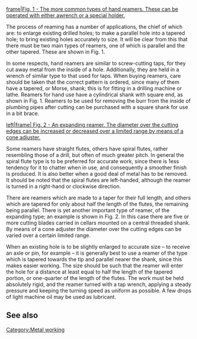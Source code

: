 [[image:ream1.gif|frame|Fig. 1 - The more common types of hand reamers. These can be operated with either awrench or a special holder.]]

The process of reaming has a number of applications, the chief of which are: to enlarge existing drilled holes; to make a parallel hole into a tapered hole; to bring existing holes accurately to size. It will be clear from this that there must be two main types of reamers, one of which is parallel and the other tapered. These are shown in Fig. 1. 

In some respects, hand reamers are similar to screw-cutting taps, for they cut away metal from the inside of a hole. Additionally, they are held in a wrench of similar type to that used for taps. When buying reamers, care should be taken that the correct pattern is ordered, since many of them have a tapered, or Morse, shank; this is for fitting in a drilling machine or lathe. Reamers for hand use have a cylindrical shank with square end, as shown in Fig. 1. Reamers to be used for removing the burr from the inside of plumbing pipes after cutting can be purchased with a square shank for use in a bit brace.

[[image:ream2.gif|left|frame| Fig. 2 - An expanding reamer. The diameter over the cutting edges can be increased or decreased over a limited range by means of a cone adjuster.]]  

Some reamers have straight flutes, others have spiral flutes, rather resembling those of a drill, but often of much greater pitch. In general the spiral flute type is to be preferred for accurate work, since there is 1ess tendency for it to chatter when in use, and consequently a smoother finish is produced. It is also better when a good deal of metal has to be removed. It should be noted that the spiral flutes are left-handed, although the reamer is turned in a right-hand or clockwise direction. 

There are reamers which are made to a taper for their full length, and others which are tapered for only about half the length of the flutes, the remaining being parallel. There is yet another important type of reamer, of the expanding type; an example is shown in Fig. 2. In this case there are five or more cutting blades carried in cellars mounted on a central threaded shank. By means of a cone adjuster the diameter over the cutting edges can be varied over a certain limited range. 

When an existing hole is to be slightly enlarged to accurate size – to receive an axle or pin, for example – it is generally best to use a reamer of the type which is tapered towards the tip and parallel nearer the shank, since this makes easier working. The size should be such that the reamer will enter the hole for a distance at least equal to half the length of the tapered portion, or one-quarter of the length of the flutes. The work must be held absolutely rigid, and the reamer turned with a tap wrench, applying a steady pressure and keeping the turning speed as uniform as possible. A few drops of light machine oil may be used as lubricant. 

==See also==

[[Category:Metal working]]